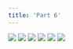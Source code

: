 ```yaml
---
title: 'Part 6'
---
```


![](/images/pelen-purul/part-6/pelen42.jpg)
![](/images/pelen-purul/part-6/pelen43.jpg)
![](/images/pelen-purul/part-6/pelen44.jpg)
![](/images/pelen-purul/part-6/pelen45.jpg)
![](/images/pelen-purul/part-6/pelen46.jpg)
![](/images/pelen-purul/part-6/pelen47.jpg)